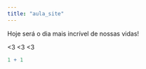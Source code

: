 ```yaml
---
title: "aula_site"
---
```


Hoje será o dia mais incrível de nossas vidas!

\<3 \<3 \<3

```r
1 + 1
```
